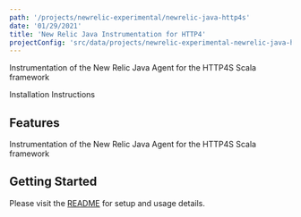 ```yaml
---
path: '/projects/newrelic-experimental/newrelic-java-http4s'
date: '01/29/2021'
title: 'New Relic Java Instrumentation for HTTP4'
projectConfig: 'src/data/projects/newrelic-experimental-newrelic-java-http4s.json'
---
```


<!-- Imports must occur at the top of the file -->


Instrumentation of the New Relic Java Agent for the HTTP4S Scala framework

<Link to="https://github.com/newrelic-experimental/newrelic-java-http4s">
  Installation Instructions
</Link>

## Features

Instrumentation of the New Relic Java Agent for the HTTP4S Scala framework

## Getting Started

Please visit the [README](https://github.com/newrelic-experimental/newrelic-java-http4s#readme) for setup and usage details.
